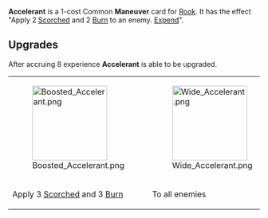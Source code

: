 {{Card
|character = Rook
|rarity = Common
|decktype = Battle
|cardtype = Maneuver
|keywords = [[Scorched]], [[Burn]], [[Expend]]
|upgradeable = Yes
|expreq = 8
|upgrade1 = Boosted Accelerant
|upgrade2 = Wide Accelerant}}
{{Quote|What's that smell?}}

'''Accelerant''' is a 1-cost Common '''Maneuver''' card for [[Rook]]. It has the effect "Apply 2 [[Scorched]] and 2 [[Burn]] to an enemy. [[Expend]]".

==Upgrades==
After accruing 8 experience '''Accelerant''' is able to be upgraded.
{| class="wikitable" style="text-align:center"
|-
|[[File:Boosted Accelerant.png|150px]]
|[[File:Wide Accelerant.png|150px]]
|-
!Apply 3 [[Scorched]] and 3 [[Burn]]
!To all enemies
|}